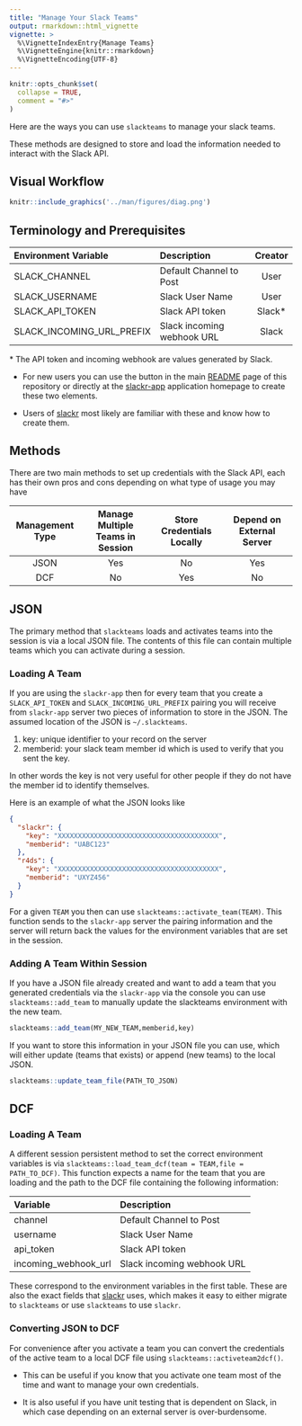 ```yaml
---
title: "Manage Your Slack Teams"
output: rmarkdown::html_vignette
vignette: >
  %\VignetteIndexEntry{Manage Teams}
  %\VignetteEngine{knitr::rmarkdown}
  %\VignetteEncoding{UTF-8}
---
```


```r
knitr::opts_chunk$set(
  collapse = TRUE,
  comment = "#>"
)
```

Here are the ways you can use `slackteams` to manage your slack teams.

These methods are designed to store and load the information needed to interact with the Slack API.

## Visual Workflow

```r
knitr::include_graphics('../man/figures/diag.png')
```


## Terminology and Prerequisites

Environment Variable| Description | Creator
:--|:--|:--:
SLACK_CHANNEL| Default Channel to Post | User 
SLACK_USERNAME| Slack User Name | User 
SLACK_API_TOKEN| Slack API token | Slack*
SLACK_INCOMING_URL_PREFIX| Slack incoming webhook URL | Slack 

\* The API token and incoming webhook are values generated by Slack. 

  - For new users you can use the button in the main [README](https://github.com/yonicd/slackteams) page of this repository or directly at the [slackr-app](https://github.com/yonicd/slackr-app) application homepage to create these two elements. 

  - Users of [slackr](https://github.com/hrbrmstr/slackr) most likely are familiar with these and know how to create them. 

## Methods

There are two main methods to set up credentials with the Slack API, each has their own pros and cons depending on what type of usage you may have

Management Type|Manage Multiple Teams in Session|Store Credentials Locally|Depend on External Server
:--:|:--:|:--:|:--:
JSON | Yes | No | Yes
DCF  | No | Yes | No 

## JSON

The primary method that `slackteams` loads and activates teams into the session is via a local JSON file. The contents of this file can contain multiple teams which you can activate during a session.

### Loading A Team

If you are using the `slackr-app` then for every team that you create a `SLACK_API_TOKEN` and `SLACK_INCOMING_URL_PREFIX` pairing you will receive from `slackr-app` server two pieces of information to store in the JSON. The assumed location of the JSON is `~/.slackteams`.

  1. key: unique identifier to your record on the server
  2. memberid: your slack team member id which is used to verify that you sent the key.

In other words the key is not very useful for other people if they do not have the member id to identify themselves.

Here is an example of what the JSON looks like

```json
{
  "slackr": {
    "key": "XXXXXXXXXXXXXXXXXXXXXXXXXXXXXXXXXXXXXXXX",
    "memberid": "UABC123"
  },
  "r4ds": {
    "key": "XXXXXXXXXXXXXXXXXXXXXXXXXXXXXXXXXXXXXXXX",
    "memberid": "UXYZ456"
  }
}
```

For a given `TEAM` you then can use `slackteams::activate_team(TEAM)`. This function sends to the `slackr-app` server the pairing information and the server will return back the values for the environment variables that are set in the session.

### Adding A Team Within Session

If you have a JSON file already created and want to add a team that you generated credentials via the `slackr-app` via the console you can use `slackteams::add_team` to manually update the slackteams environment with the new team.

```r
slackteams::add_team(MY_NEW_TEAM,memberid,key)
```

If you want to store this information in your JSON file you can use, which will either update (teams that exists) or append (new teams) to the local JSON.

```r
slackteams::update_team_file(PATH_TO_JSON)
```

## DCF

### Loading A Team

A different session persistent method to set the correct environment variables is via `slackteams::load_team_dcf(team = TEAM,file = PATH_TO_DCF)`. This function expects a name for the team that you are loading and the path to the DCF file containing the following information:

Variable| Description
:--|:--
channel| Default Channel to Post
username| Slack User Name
api_token| Slack API token
incoming_webhook_url| Slack incoming webhook URL

These correspond to the environment variables in the first table. These are also the exact fields that [slackr](https://github.com/hrbrmstr/slackr) uses, which makes it easy to either migrate to `slackteams` or use `slackteams` to use `slackr`.

### Converting JSON to DCF

For convenience after you activate a team you can convert the credentials of the active team to a local DCF file using `slackteams::activeteam2dcf()`. 

  - This can be useful if you know that you activate one team most of the time and want to manage your own credentials. 

  - It is also useful if you have unit testing that is dependent on Slack, in which case depending on an external server is over-burdensome.
